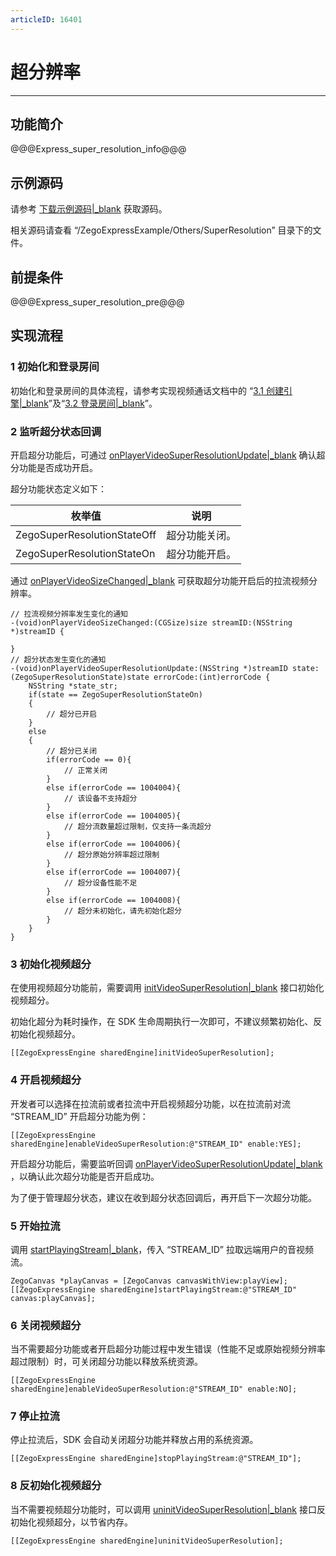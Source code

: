 ```yaml
---
articleID: 16401
---
```

# 超分辨率

- - -

## 功能简介

@@@Express_super_resolution_info@@@

## 示例源码

请参考 [下载示例源码\|_blank](#3125) 获取源码。

相关源码请查看 “/ZegoExpressExample/Others/SuperResolution” 目录下的文件。

## 前提条件

@@@Express_super_resolution_pre@@@


## 实现流程

### 1 初始化和登录房间

初始化和登录房间的具体流程，请参考实现视频通话文档中的 “[3.1 创建引擎\|_blank](!Integration/Solution_Implementation#4_1)”及“[3.2 登录房间\|_blank](!Integration/Solution_Implementation#4_2)”。

### 2 监听超分状态回调

开启超分功能后，可通过 [onPlayerVideoSuperResolutionUpdate\|_blank](@onPlayerVideoSuperResolutionUpdate) 确认超分功能是否成功开启。

超分功能状态定义如下：

|枚举值|说明|
|-|-|
|ZegoSuperResolutionStateOff| 超分功能关闭。|
|ZegoSuperResolutionStateOn|超分功能开启。|

通过 [onPlayerVideoSizeChanged\|_blank](@onPlayerVideoSizeChanged) 可获取超分功能开启后的拉流视频分辨率。

```objc
// 拉流视频分辨率发生变化的通知
-(void)onPlayerVideoSizeChanged:(CGSize)size streamID:(NSString *)streamID {
    
}
// 超分状态发生变化的通知
-(void)onPlayerVideoSuperResolutionUpdate:(NSString *)streamID state:(ZegoSuperResolutionState)state errorCode:(int)errorCode {
    NSString *state_str;
    if(state == ZegoSuperResolutionStateOn)
    {
        // 超分已开启
    }
    else
    {
        // 超分已关闭
        if(errorCode == 0){
            // 正常关闭
        }
        else if(errorCode == 1004004){
            // 该设备不支持超分
        }
        else if(errorCode == 1004005){
            // 超分流数量超过限制，仅支持一条流超分
        }
        else if(errorCode == 1004006){
            // 超分原始分辨率超过限制
        }
        else if(errorCode == 1004007){
            // 超分设备性能不足
        }
        else if(errorCode == 1004008){
            // 超分未初始化，请先初始化超分
        }
    }
}
```

### 3 初始化视频超分

在使用视频超分功能前，需要调用 [initVideoSuperResolution\|_blank](@initVideoSuperResolution) 接口初始化视频超分。

<div class = "mk-warning">

初始化超分为耗时操作，在 SDK 生命周期执行一次即可，不建议频繁初始化、反初始化视频超分。

</div>

```objc
[[ZegoExpressEngine sharedEngine]initVideoSuperResolution];
```

### 4 开启视频超分

开发者可以选择在拉流前或者拉流中开启视频超分功能，以在拉流前对流 “STREAM_ID” 开启超分功能为例：

```objc
[[ZegoExpressEngine sharedEngine]enableVideoSuperResolution:@"STREAM_ID" enable:YES];
```

开启超分功能后，需要监听回调 [onPlayerVideoSuperResolutionUpdate\|_blank](@onPlayerVideoSuperResolutionUpdate) ，以确认此次超分功能是否开启成功。

<div class = "mk-warning">

为了便于管理超分状态，建议在收到超分状态回调后，再开启下一次超分功能。

</div>

### 5 开始拉流

调用 [startPlayingStream\|_blank](@startPlayingStream)，传入 “STREAM_ID” 拉取远端用户的音视频流。

```objc
ZegoCanvas *playCanvas = [ZegoCanvas canvasWithView:playView];
[[ZegoExpressEngine sharedEngine]startPlayingStream:@"STREAM_ID" canvas:playCanvas];
```

### 6 关闭视频超分

当不需要超分功能或者开启超分功能过程中发生错误（性能不足或原始视频分辨率超过限制）时，可关闭超分功能以释放系统资源。

```objc
[[ZegoExpressEngine sharedEngine]enableVideoSuperResolution:@"STREAM_ID" enable:NO];
```

### 7 停止拉流

停止拉流后，SDK 会自动关闭超分功能并释放占用的系统资源。

```objc
[[ZegoExpressEngine sharedEngine]stopPlayingStream:@"STREAM_ID"];
```

### 8 反初始化视频超分

当不需要视频超分功能时，可以调用 [uninitVideoSuperResolution\|_blank](@uninitVideoSuperResolution) 接口反初始化视频超分，以节省内存。

```objc
[[ZegoExpressEngine sharedEngine]uninitVideoSuperResolution];
```
